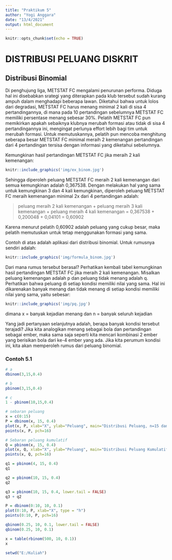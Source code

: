 ```yaml
---
title: "Praktikum 5"
author: "Yogi Anggara"
date: "13/4/2021"
output: html_document
---
```


```r
knitr::opts_chunk$set(echo = TRUE)
```

# DISTRIBUSI PELUANG DISKRIT

## Distribusi Binomial

Di penghujung liga, METSTAT FC mengalami penurunan performa. Diduga hal ini disebabkan srategi yang diterapkan pada klub tersebut sudah kurang ampuh dalam menghadapi beberapa lawan. Diketahui bahwa untuk lolos dari degradasi, METSTAT FC harus menang minimal 2 kali di sisa 4 pertandingannya, di mana pada 10 pertandingan sebelumnya METSTAT FC memiliki persentase menang sebesar 30%. Pelatih METSTAT FC pun memikirkan apakah sebaiknya klubnya merubah formasi atau tidak di sisa 4 pertandingannya ini, mengingat perlunya effort lebih bagi tim untuk merubah formasi. Untuk memutuskannya, pelatih pun mencoba menghitung seberapa besar METSTAT FC minimal meraih 2 kemenangan pertandingan dari 4 pertandingan tersisa dengan informasi yang diketahui sebelumnya.

Kemungkinan hasil pertandingan METSTAT FC jika meraih 2 kali kemenangan:

```r
knitr::include_graphics('img/ex_binom.jpg')
```

Sehingga diperoleh peluang METSTAT FC meraih 2 kali kemenangan dari semua kemungkinan adalah 0,367538. Dengan melakukan hal yang sama untuk kemungkinan 3 dan 4 kali kemungkinan, diperoleh peluang METSTAT FC meraih kemenangan minimal 2x dari 4 pertandingan adalah:

> peluang meraih 2 kali kemenangan + peluang meraih 3 kali kemenangan + peluang meraih 4 kali kemenangan = 0,367538 + 0,200048 + 0,04101 = 0,60902

Karena menurut pelatih 0,60902 adalah peluang yang cukup besar, maka pelatih memutuskan untuk tetap menggunakan formasi yang sama.

Contoh di atas adalah aplikasi dari distribusi binomial. Untuk rumusnya sendiri adalah:

```r
knitr::include_graphics('img/formula_binom.jpg')
```

Dari mana rumus tersebut berasal? Perhatikan kembali tabel kemungkinan hasil pertandingan METSTAT FC jika meraih 2 kali kemenangan. Misalkan peluang kemenangan adalah p dan peluang tidak menang adalah q. Perhatikan bahwa peluang di setiap kondisi memiliki nilai yang sama. Hal ini dikarenakan banyak menang dan tidak menang di setiap kondisi memiliki nilai yang sama, yaitu sebesar:

```r
knitr::include_graphics('img/pq.jpg')
```

dimana x = banyak kejadian menang dan n = banyak seluruh kejadian

Yang jadi pertanyaan selanjutnya adalah, berapa banyak kondisi tersebut terajadi? Jika kita analogikan menang sebagai bola dan pertandingan sebagai ember, maka sama saja seperti kita mencari kombinasi 2 ember yang berisikan bola dari ke-4 ember yang ada. Jika kita perumum kondisi ini, kita akan memperoleh rumus dari peluang binomial.

### Contoh 5.1

```r
# a
dbinom(3,15,0.4)

# b
pbinom(3,15,0.4)

# c
1 - pbinom(10,15,0.4)

# sebaran peluang
x = c(0:15)
P = dbinom(x, 15, 0.4)
plot(x, P, xlab="X", ylab="Peluang", main="Distribusi Peluang, n=15 dan p=0.40", type = "h")
points(x, P, pch=16)

# Sebaran peluang kumulatif
Q = pbinom(x, 15, 0.4)
plot(x, Q, xlab="X", ylab="Peluang", main="Distribusi Peluang Kumulatif, n=15 dan p=0.40", type = "h")
points(x, Q, pch=16)
```

```r
q1 = pbinom(4, 15, 0.4)
q1
```

```r
q2 = pbinom(10, 15, 0.4)
q2
```

```r
q3 = pbinom(10, 15, 0.4, lower.tail = FALSE)
q3 + q2
```

```r
P = dbinom(0:10, 10, 0.1)
plot(0:10, P, xlab="X", type = "h")
points(0:10, P, pch=16)
```

```r
qbinom(0.25, 10, 0.1, lower.tail = FALSE)
qbinom(0.25, 10, 0.1)
```

```r
x = table(rbinom(500, 10, 0.1))
x
```
```r
setwd("E:/Kuliah")
```






















